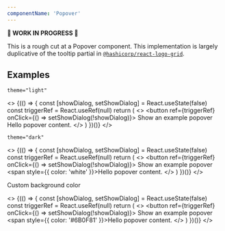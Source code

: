 ```yaml
---
componentName: 'Popover'
---
```


**🚧 WORK IN PROGRESS 🚧**

This is a rough cut at a Popover component. This implementation is largely duplicative of the tooltip partial in [`@hashicorp/react-logo-grid`](https://github.com/hashicorp/react-components/tree/main/packages/logo-grid/partials/popover-tooltip).

## Examples

`theme="light"`

<>
	{(() => {
		const [showDialog, setShowDialog] = React.useState(false)
		const triggerRef = React.useRef(null)
		return (
			<>
				<button ref={triggerRef} onClick={() => setShowDialog(!showDialog)}>
					Show an example popover
				</button>
				<Popover
					theme="light"
					triggerRef={triggerRef}
					shown={showDialog}
					setIsShown={setShowDialog}
				>
					Hello popover content.
				</Popover>
			</>
		)
	})()}
</>

`theme="dark"`

<>
	{(() => {
		const [showDialog, setShowDialog] = React.useState(false)
		const triggerRef = React.useRef(null)
		return (
			<>
				<button ref={triggerRef} onClick={() => setShowDialog(!showDialog)}>
					Show an example popover
				</button>
				<Popover
					theme="dark"
					triggerRef={triggerRef}
					shown={showDialog}
					setIsShown={setShowDialog}
				>
					<span style={{ color: 'white' }}>Hello popover content.</span>
				</Popover>
			</>
		)
	})()}
</>

Custom background color

<>
	{(() => {
		const [showDialog, setShowDialog] = React.useState(false)
		const triggerRef = React.useRef(null)
		return (
			<>
				<button ref={triggerRef} onClick={() => setShowDialog(!showDialog)}>
					Show an example popover
				</button>
				<Popover
					theme="light"
					themeBackground="#F7D5FF"
					triggerRef={triggerRef}
					shown={showDialog}
					setIsShown={setShowDialog}
				>
					<span style={{ color: '#6B0F81' }}>Hello popover content.</span>
				</Popover>
			</>
		)
	})()}
</>
